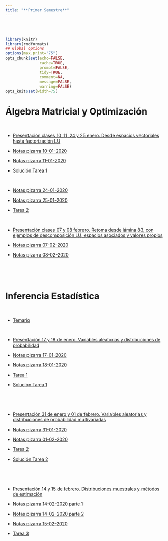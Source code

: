 ```yaml
---
title: "**Primer Semestre**"
--- 
```


<br>
<br>


```r
library(knitr)
library(rmdformats)
## Global options
options(max.print="75")
opts_chunk$set(echo=FALSE,
               cache=TRUE,
               prompt=FALSE,
               tidy=TRUE,
               comment=NA,
               message=FALSE,
               warning=FALSE)
opts_knit$set(width=75)
```

<div class=text-justify>

# **Álgebra Matricial y Optimización** 

<br>

- [Presentación clases 10, 11, 24 y 25 enero. Desde espacios vectoriales hasta factorización LU](materiales/primer_sem/algebra_matricial/Álgebra Matricial Segunda Parte.pdf){target="_blank"}

- [Notas pizarra 10-01-2020](materiales/primer_sem/algebra_matricial/AlgebraMNotas10012020.pdf){target="_blank"}

- [Notas pizarra 11-01-2020](materiales/primer_sem/algebra_matricial/AlgebraMNotas11012020.pdf){target="_blank"}

- [Solución Tarea 1](materiales/primer_sem/algebra_matricial/Tarea1_solucion.pdf){target="_blank"}

<br>

- [Notas pizarra 24-01-2020](materiales/primer_sem/algebra_matricial/Nota_Algebra24012020.pdf){target="_blank"}

- [Notas pizarra 25-01-2020](materiales/primer_sem/algebra_matricial/Nota_Algebra25012020.pdf){target="_blank"}

- [Tarea 2](materiales/primer_sem/algebra_matricial/Tarea-2.pdf){target="_blank"}


<br>

- [Presentación clases 07 y 08 febrero. Retoma desde lámina 83, con ejemplos de descomposición LU, espacios asociados y valores propios](materiales/primer_sem/algebra_matricial/2020 inegi algebra matricial.pdf){target="_blank"}

- [Notas pizarra 07-02-2020](materiales/primer_sem/algebra_matricial/NOTA_ALGEBRA_S5_07022020.pdf){target="_blank"}

- [Notas pizarra 08-02-2020](materiales/primer_sem/algebra_matricial/NOTA_ALGEBRA_S6_08022020.pdf){target="_blank"}



<br>
<br>
<br>

# **Inferencia Estadística** 

<br>

- [Temario](materiales/primer_sem/inferencia_estadistica/Temario.pdf){target="_blank"}

<br>


- [Presentación 17 y 18 de enero. Variables aleatorias y distribuciones de probabilidad](materiales/primer_sem/inferencia_estadistica/Inf_Estadistica_1.pdf){target="_blank"}

- [Notas pizarra 17-01-2020](materiales/primer_sem/inferencia_estadistica/17012020_INFERENCIA_ESTADISTICA_NOTA.pdf){target="_blank"}

- [Notas pizarra 18-01-2020](materiales/primer_sem/inferencia_estadistica/18012020_INFERENCIA_ESTADISTICA_NOTA.pdf){target="_blank"}

- [Tarea 1](materiales/primer_sem/inferencia_estadistica/Tarea1.pdf){target="_blank"}

- [Solución Tarea 1](materiales/primer_sem/inferencia_estadistica/T01_Solution.pdf){target="_blank"}

<br>

<br>


- [Presentación 31 de enero y 01 de febrero. Variables aleatorias y distribuciones de probabilidad multivariadas](materiales/primer_sem/inferencia_estadistica/Inf_Estadistica_2.pdf){target="_blank"}

- [Notas pizarra 31-01-2020](materiales/primer_sem/inferencia_estadistica/31012020_INFERENCIA_ESTADISTICA_NOTA.pdf){target="_blank"}

- [Notas pizarra 01-02-2020](materiales/primer_sem/inferencia_estadistica/01022020_INFERENCIA_ESTADISTICA_NOTA.pdf){target="_blank"}

- [Tarea 2](materiales/primer_sem/inferencia_estadistica/Tarea2.pdf){target="_blank"}

- [Solución Tarea 2](materiales/primer_sem/inferencia_estadistica/Tarea2_sol.pdf){target="_blank"}

<br>

<br>

- [Presentación 14 y 15 de febrero.  Distribuciones muestrales y métodos de estimación](materiales/primer_sem/inferencia_estadistica/Inf_Estadistica_3.pdf){target="_blank"}

- [Notas pizarra 14-02-2020 parte 1](materiales/primer_sem/inferencia_estadistica/NOTA_INFERENCIA_S5_A_14022020.pdf){target="_blank"}

- [Notas pizarra 14-02-2020 parte 2](materiales/primer_sem/inferencia_estadistica/NOTA_INFERENCIA_S5_B_14022020.pdf){target="_blank"}

- [Notas pizarra 15-02-2020](materiales/primer_sem/inferencia_estadistica/NOTA_INFERENCIA_S6_15022020.pdf){target="_blank"}

- [Tarea 3](materiales/primer_sem/inferencia_estadistica/Tarea3.pdf){target="_blank"}
